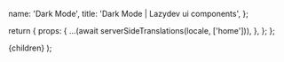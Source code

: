 

  name: 'Dark Mode',
  title: 'Dark Mode | Lazydev ui components',
};

  return {
    props: {
      ...(await serverSideTranslations(locale, ['home'])),
    },
  };
};

<PrevAndNext
  leftPath="/docs/guide/introduction"
  rightPath="/docs/components/button"
/>

<div className="h-screen"></div>

  <NestedLayout name={meta.name} title={meta.title}>
    {children}
  </NestedLayout>
);
